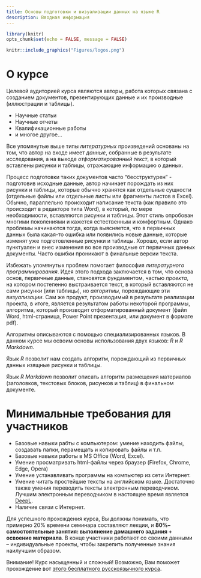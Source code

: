 ```yaml
---
title: Основы подготовки и визуализации данных на языке R
description: Вводная информация 
---
```


```r
library(knitr)
opts_chunk$set(echo = FALSE, message = FALSE)
```


```r


knitr::include_graphics("Figures/logos.png")


```




# О курсе

Целевой аудиторией курса  являются авторы, работа которых связана с созданием документов, презентирующих данные и их производные (иллюстрации и таблицы). 

- Научные статьи
- Научные отчеты
- Квалификационные работы 
- и многое другое...

Все упомянутые выше типы *литературных* произведений основаны на том, что автор на входе имеет *данные*, собранные в результате исследования, а на выходе *отформатированный текст*, в который вставлены рисунки и таблицы, отражающие информацию о данных.  

Процесс подготовки таких документов часто "бесструктурен" - подготовив исходные данные, автор начинает порождать из них рисунки и таблицы, которые обычно хранятся как отдельные сущности (отдельные файлы или отдельные листы или фрагменты листов в Excel). Обычно, параллельно происходит написание текста (как правило это происходит в редакторе типа Word), в который, по мере необходимости, вставляются рисунки и таблицы. Этот стиль опробован многими поколениями и кажется естественным и комфортным. Однако проблемы начинаются тогда, когда выясняется, что в первичных данных была какая-то ошибка или появились новые данные, которые изменят уже подготовленные рисунки и таблицы. Хорошо, если автор пунктуален и внес изменения во все производные от первичных данных документы. Часто ошибки проникают в финальные версии текста.

Избежать упомянутых проблем помогает философия *литературного программирования*. Идея этого подхода заключается в том, что основа основ, первичные данные, становятся фундаментом, частью *проекта*, на котором постепенно выстраивается текст, в который вставляются не сами рисунки (или таблицы), но  *алгоритмы*, порождающие эти *визуализации*. Сам же продукт, производимый в результате реализации проекта, в итоге, является результатом работы некоторой программы, алгоритма, который производит отформатированный документ (файл Word, html-страница, Power Point презентация, или документ в формате pdf). 

Алгоритмы описываются с помощью специализированных языков. В данном курсе мы освоим основы использования двух языков: *R* и *R Markdown*.  

Язык *R* позволит нам создать алгоритм, порождающий из первичных данных изящные рисунки и таблицы.

Язык *R Markdown* позволит описать алгоритм размещения материалов (заголовков, текстовых блоков, рисунков и таблиц) в финальном документе.  

# Минимальные требования для участников

- Базовые навыки рабты с компьютером: умение находить файлы, создавать папки, перамещать и копировать файлы и т.п.
- Базовые навыки работы в MS Office (Word, Excel). 
- Умение просматривать html-файлы через браузер (Firefox, Chrome, Edge, Opera)
- Умение устанавливать программы на компьютер из сети Интернет.
- Умение читать простейшие тексты на английском языке. Достаточно также умения переводить тексты электронным переводчиком. Лучшим электронным переводчиком в настоящее время является [DeepL](https://www.deepl.com/ru/translator).
- Наличие связи с Интернет.


Для успешного прохождения курса, Вы должны понимать, что примерно 20% времени семинара составляют лекции, и **80%– самостоятельные занятия: выполнение домашнего задания + освоение материала**. В конце участники работают со своими данными – индивидуальные проекты, чтобы закрепить полученные знания наилучшим образом. 


Внимание! Курс насыщенный и сложный!  Возможно, Вам поможет прохождение вот [этого бесплатного русскоязычного курса](https://stepik.org/course/129/promo#toc). 

<br>
<br>



<!-- # Контакты -->

<!-- ```{r} -->
<!-- library(cowplot) -->
<!-- library(ggplot2) -->
<!-- library(ggtext) -->
<!-- photo_2 <- ggdraw() + draw_image("Figures/Vadim.jpg") -->

<!-- df <- data.frame( -->
<!--   label = "**Хайтов Вадим Михайлович**  <br> email: polydora@rambler.ru <br> Кандидат биологических наук, педагог дополнительного образования Санкт-Петербргского Городского Дворца Творчества Юных, ведущий научный сотрудник Кандалакского государственного заповедника, преподаватель Санкт-Петербургского Государственного ниверситета,  Научная сфера: морская биология, биостатистика, научное образование школьников." , -->
<!--   x = c(0), -->
<!--   y = c(1), -->
<!--   hjust = c(0), -->
<!--   vjust = c(1), -->
<!--   orientation = c("upright"), -->
<!--   color = c("black"), -->
<!--   fill = c("cornsilk") -->
<!-- ) -->

<!-- gg_text_2 <- -->
<!--   ggplot() + -->
<!--   geom_textbox(data = df, aes(x, y, label = label,  orientation = orientation), width = unit(0.9, "npc"), color = "black", fill = "white", hjust = 0.5, vjust = 0.5) + -->
<!--   theme_nothing() -->


<!-- plot_grid(photo_2, gg_text_2, ncol = 2, rel_widths = c(1, 1)) -->
<!-- ``` -->




